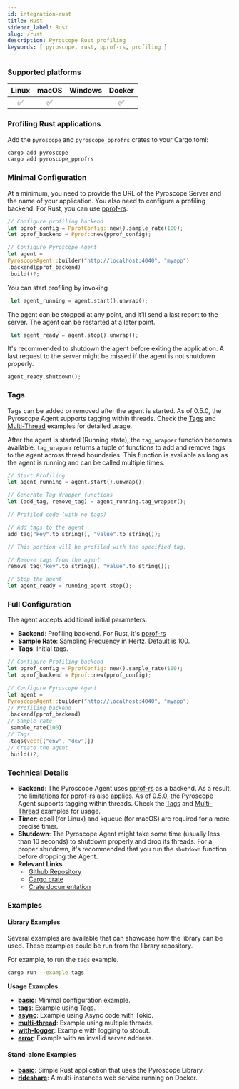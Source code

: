 ```yaml
---
id: integration-rust
title: Rust 
sidebar_label: Rust
slug: /rust
description: Pyroscope Rust profiling
keywords: [ pyroscope, rust, pprof-rs, profiling ]
---
```





### Supported platforms

| Linux | macOS | Windows | Docker |
|:-----:|:-----:|:-------:|:------:|
|   ✅  |   ✅  |         |   ✅   |

### Profiling Rust applications

Add the `pyroscope` and `pyroscope_pprofrs` crates to your Cargo.toml:

```bash
cargo add pyroscope
cargo add pyroscope_pprofrs
```

### Minimal Configuration

At a minimum, you need to provide the URL of the Pyroscope Server and the name
of your application. You also need to configure a profiling backend. For Rust,
you can use [pprof-rs](https://github.com/pyroscope-io/pyroscope-rs/tree/main/pyroscope_backends/pyroscope_pprofrs).

```rust
// Configure profiling backend
let pprof_config = PprofConfig::new().sample_rate(100);
let pprof_backend = Pprof::new(pprof_config);

// Configure Pyroscope Agent
let agent =
PyroscopeAgent::builder("http://localhost:4040", "myapp")
.backend(pprof_backend)
.build()?;
```

You can start profiling by invoking

```rust
 let agent_running = agent.start().unwrap();
```

The agent can be stopped at any point, and it'll send a last report to the server. The agent can be restarted at a later point.

```rust
 let agent_ready = agent.stop().unwrap();
```

It's recommended to shutdown the agent before exiting the application. A last
request to the server might be missed if the agent is not shutdown properly.

```rust
agent_ready.shutdown();
```

### Tags

Tags can be added or removed after the agent is started. As of 0.5.0, the
Pyroscope Agent supports tagging within threads. Check the [Tags](https://github.com/pyroscope-io/pyroscope-rs/blob/main/examples/tags.rs) and [Multi-Thread](https://github.com/pyroscope-io/pyroscope-rs/blob/main/examples/multi-thread.rs) examples for detailed usage.

After the agent is started (Running state), the `tag_wrapper` function becomes
available. `tag_wrapper` returns a tuple of functions to add and remove tags
to the agent across thread boundaries. This function is available as long as
the agent is running and can be called multiple times.

```rust
// Start Profiling
let agent_running = agent.start().unwrap();

// Generate Tag Wrapper functions
let (add_tag, remove_tag) = agent_running.tag_wrapper();

// Profiled code (with no tags) 

// Add tags to the agent
add_tag("key".to_string(), "value".to_string());

// This portion will be profiled with the specified tag. 

// Remove tags from the agent
remove_tag("key".to_string(), "value".to_string());

// Stop the agent 
let agent_ready = running_agent.stop();
```

### Full Configuration

The agent accepts additional initial parameters.

- **Backend**: Profiling backend. For Rust, it's [pprof-rs](https://github.com/pyroscope-io/pyroscope-rs/tree/main/pyroscope_backends/pyroscope_pprofrs)
- **Sample Rate**: Sampling Frequency in Hertz. Default is 100.
- **Tags**: Initial tags.

```rust
// Configure Profiling backend
let pprof_config = PprofConfig::new().sample_rate(100);
let pprof_backend = Pprof::new(pprof_config);

// Configure Pyroscope Agent
let agent =
PyroscopeAgent::builder("http://localhost:4040", "myapp")
// Profiling backend
.backend(pprof_backend)
// Sample rate
.sample_rate(100)
// Tags
.tags(vec![("env", "dev")])
// Create the agent
.build()?;
```


### Technical Details

- **Backend**: The Pyroscope Agent uses [pprof-rs](https://github.com/tikv/pprof-rs) as a backend. As a result, the [limitations](https://github.com/tikv/pprof-rs#why-not-) for pprof-rs also applies.
As of 0.5.0, the Pyroscope Agent supports tagging within threads. Check the [Tags](https://github.com/pyroscope-io/pyroscope-rs/blob/main/examples/tags.rs) and [Multi-Thread](https://github.com/pyroscope-io/pyroscope-rs/blob/main/examples/multi-thread.rs) examples for usage.
- **Timer**: epoll (for Linux) and kqueue (for macOS) are required for a more precise timer.
- **Shutdown**: The Pyroscope Agent might take some time (usually less than 10 seconds) to shutdown properly and drop its threads. For a proper shutdown, it's recommended that you run the `shutdown` function before dropping the Agent.
- **Relevant Links**
  - [Github Repository](https://github.com/pyroscope-io/pyroscope-rs)
  - [Cargo crate](https://crates.io/crates/pyroscope)
  - [Crate documentation](https://docs.rs/pyroscope/latest/pyroscope/index.html)


### Examples


#### Library Examples

Several examples are available that can showcase how the library can be used. These examples could be run from the library repository.

For example, to run the `tags` example.

```bash
cargo run --example tags 
```

**Usage Examples**

- [**basic**](https://github.com/pyroscope-io/pyroscope-rs/blob/main/examples/basic.rs): Minimal configuration example.
- [**tags**](https://github.com/pyroscope-io/pyroscope-rs/blob/main/examples/tags.rs): Example using Tags.
- [**async**](https://github.com/pyroscope-io/pyroscope-rs/blob/main/examples/async.rs): Example using Async code with Tokio.
- [**multi-thread**](https://github.com/pyroscope-io/pyroscope-rs/blob/main/examples/multi-thread.rs): Example using multiple threads.
- [**with-logger**](https://github.com/pyroscope-io/pyroscope-rs/blob/main/examples/with-logger.rs): Example with logging to stdout.
- [**error**](https://github.com/pyroscope-io/pyroscope-rs/blob/main/examples/error.rs): Example with an invalid server address.

#### Stand-alone Examples

- [**basic**](https://github.com/pyroscope-io/pyroscope/tree/main/examples/rust/basic): Simple Rust application that uses the Pyroscope Library.
- [**rideshare**](https://github.com/pyroscope-io/pyroscope/tree/main/examples/rust/rideshare): A multi-instances web service running on Docker.
